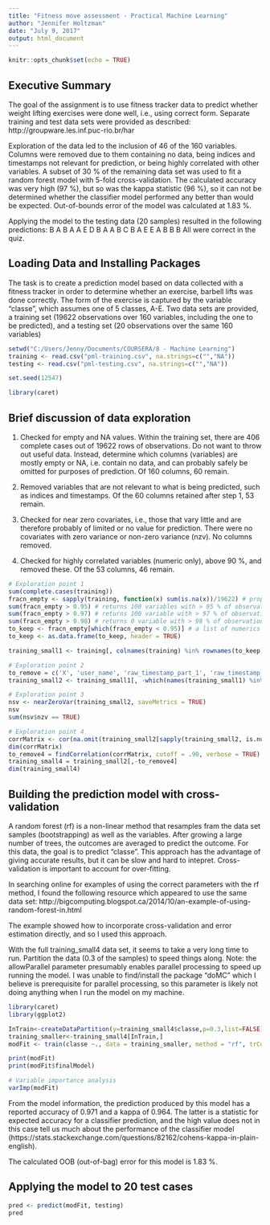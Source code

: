 ---
title: "Fitness move assessment - Practical Machine Learning"
author: "Jennifer Holtzman"
date: "July 9, 2017"
output: html_document
---

```{r setup, include=FALSE}
knitr::opts_chunk$set(echo = TRUE)
```

## Executive Summary 

The goal of the assignment is to use fitness tracker data to predict whether weight lifting exercises were done well, i.e., using correct form. Separate training and test data sets were provided as described: http://groupware.les.inf.puc-rio.br/har

Exploration of the data led to the inclusion of 46 of the 160 variables. Columns were removed due to them containing no data, being indices and timestamps not relevant for prediction, or being highly correlated with other variables. A subset of 30 % of the remaining data set was used to fit a random forest model with 5-fold cross-validation. The calculated accuracy was very high (97 %), but so was the kappa statistic (96 %), so it can not be determined whether the classifier model performed any better than would be expected. Out-of-bounds error of the model was calculated at 1.83 %.

Applying the model to the testing data (20 samples) resulted in the following predictions: B A B A A E D B A A B C B A E E A B B B
All were correct in the quiz.

## Loading Data and Installing Packages

The task is to create a prediction model based on data collected with a fitness tracker in order to determine whether an exercise, barbell lifts was done correctly. The form of the exercise is captured by the variable "classe", which assumes one of 5 classes, A-E. Two data sets are provided, a training set (19622 observations over 160 variables, including the one to be predicted), and a testing set (20 observations over the same 160 variables)

```{r load_data_libs, echo = TRUE}
setwd("C:/Users/Jenny/Documents/COURSERA/8 - Machine Learning")
training <- read.csv("pml-training.csv", na.strings=c("","NA"))
testing <- read.csv("pml-testing.csv", na.strings=c("","NA"))

set.seed(12547)

library(caret)

```
## Brief discussion of data exploration

1. Checked for empty and NA values. Within the training set, there are 406 complete cases out of 19622 rows of observations. Do not want to throw out useful data. Instead, determine which columns (variables) are mostly empty or NA, i.e. contain no data, and can probably safely be omitted for purposes of prediction. Of 160 columns, 60 remain.

2. Removed variables that are not relevant to what is being predicted, such as indices and timestamps. Of the 60 columns retained after step 1, 53 remain. 

3. Checked for near zero covariates, i.e., those that vary little and are therefore probably of limited or no value for prediction. There were no covariates with zero variance or non-zero variance (nzv). No columns removed.

4. Checked for highly correlated variables (numeric only), above 90 %, and removed these. Of the 53 columns, 46 remain.

```{r explore, echo=TRUE}

# Exploration point 1
sum(complete.cases(training))
fracn_empty <- sapply(training, function(x) sum(is.na(x))/19622) # proportion empty or NA across the columns of training
sum(fracn_empty > 0.95) # returns 100 variables with > 95 % of observations empty or NA
sum(fracn_empty > 0.97) # returns 100 variable with > 97 % of observations empty or NA
sum(fracn_empty > 0.98) # returns 0 variable with > 98 % of observations empty or NA
to_keep <- fracn_empty[which(fracn_empty < 0.95)] # a list of numerics
to_keep <- as.data.frame(to_keep, header = TRUE)

training_small1 <- training[, colnames(training) %in% rownames(to_keep)]

# Exploration point 2
to_remove = c('X', 'user_name', 'raw_timestamp_part_1', 'raw_timestamp_part_2', 'cvtd_timestamp', 'new_window', 'num_window')
training_small2 <- training_small1[, -which(names(training_small1) %in% to_remove)]

# Exploration point 3
nsv <- nearZeroVar(training_small2, saveMetrics = TRUE)
nsv
sum(nsv$nzv == TRUE)

# Exploration point 4
corrMatrix <- cor(na.omit(training_small2[sapply(training_small2, is.numeric)]))
dim(corrMatrix)
to_remove4 = findCorrelation(corrMatrix, cutoff = .90, verbose = TRUE)
training_small4 = training_small2[,-to_remove4]
dim(training_small4)

```

## Building the prediction model with cross-validation

A random forest (rf) is a non-linear method that resamples fram the data set samples (bootstrapping) as well as the variables. After growing a large number of trees, the outcomes are averaged to predict the outcome. For this data, the goal is to predict "classe". This approach has the advantage of giving accurate results, but it can be slow and hard to intepret. Cross-validation is important to account for over-fitting.

In searching online for examples of using the correct parameters with the rf method, I found the following resource which appeared to use the same data set: http://bigcomputing.blogspot.ca/2014/10/an-example-of-using-random-forest-in.html

The example showed how to incorporate cross-validation and error estimation directly, and so I used this approach.

With the full training_small4 data set, it seems to take a very long time to run. Partition the data (0.3 of the samples) to speed things along. Note: the allowParallel parameter presumably enables parallel processing to speed up running the model. I was unable to find/install the package "doMC" which I believe is prerequisite for parallel processing, so this parameter is likely not doing anything when I run the model on my machine.

```{r model, echo=TRUE}

library(caret)
library(ggplot2)

InTrain<-createDataPartition(y=training_small4$classe,p=0.3,list=FALSE)
training_smaller<-training_small4[InTrain,]
modFit <- train(classe ~., data = training_smaller, method = "rf", trControl=trainControl(method="cv",number=5), prox = TRUE, allowParallel=TRUE)

print(modFit)
print(modFit$finalModel)

# Variable importance analysis
varImp(modFit)

```

From the model information, the prediction produced by this model has a reported accuracy of 0.971 and a kappa of 0.964. The latter is a statistic for expected accuracy for a classifier prediction, and the high value does not in this case tell us much about the performance of the classifier model (https://stats.stackexchange.com/questions/82162/cohens-kappa-in-plain-english).

The calculated OOB (out-of-bag) error for this model is 1.83 %.

## Applying the model to 20 test cases

```{r test_model, echo=TRUE}

pred <- predict(modFit, testing)
pred

```